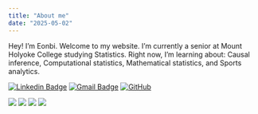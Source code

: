 ```yaml
---
title: "About me"
date: "2025-05-02"
---
```


Hey! I'm Eonbi. Welcome to my website. I'm currently a senior at Mount Holyoke College studying Statistics. Right now, I'm learning about: Causal inference, Computational statistics, Mathematical statistics, and Sports analytics.

[![Linkedin Badge](https://img.shields.io/badge/-LinkedIn-blue?style=for-the-badge&logo=Linkedin&logoColor=white&link=www.linkedin.com/in/eonbi-choi)](https://www.linkedin.com/in/eonbi-choi)
[![Gmail Badge](https://img.shields.io/badge/Gmail-d14836?style=for-the-badge&logo=Gmail&logoColor=white&link=mailto:choi25e@mtholyoke.com)](mailto:choi25e@mtholyoke.com)
[![GitHub](https://img.shields.io/badge/github-%23121011.svg?style=for-the-badge&logo=github&logoColor=white&link=https://github.com/eonbi)](https://github.com/eonbi)

![](images/DSC09624_sq.jpg) ![](images/IMG_2301_sq.jpeg) 
![](images/IMG_1409_sq.jpeg) ![](images/IMG_0734_sq.jpeg) 




